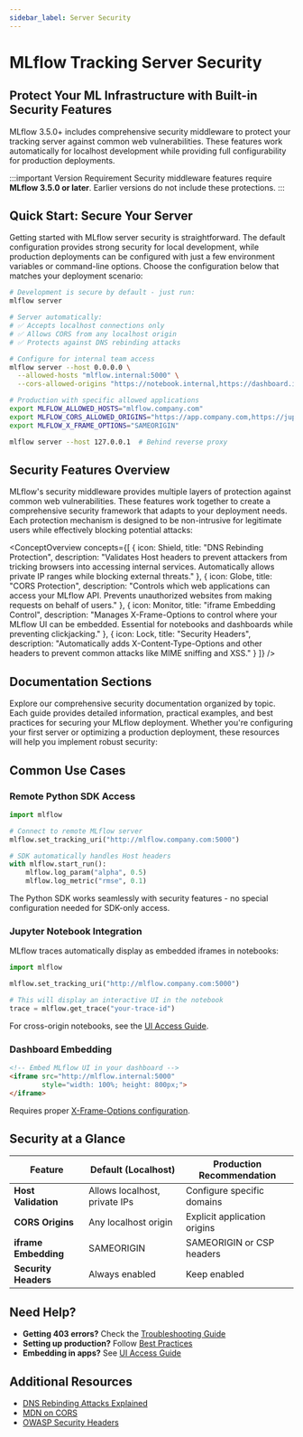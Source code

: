 ```yaml
---
sidebar_label: Server Security
---
```



# MLflow Tracking Server Security

## Protect Your ML Infrastructure with Built-in Security Features

MLflow 3.5.0+ includes comprehensive security middleware to protect your tracking server against common web vulnerabilities. These features work automatically for localhost development while providing full configurability for production deployments.

:::important Version Requirement
Security middleware features require **MLflow 3.5.0 or later**. Earlier versions do not include these protections.
:::

## Quick Start: Secure Your Server

Getting started with MLflow server security is straightforward. The default configuration provides strong security for local development, while production deployments can be configured with just a few environment variables or command-line options. Choose the configuration below that matches your deployment scenario:

<TabsWrapper>
<Tabs>
<TabItem value="development" label="Local Development" default>

```bash
# Development is secure by default - just run:
mlflow server

# Server automatically:
# ✅ Accepts localhost connections only
# ✅ Allows CORS from any localhost origin
# ✅ Protects against DNS rebinding attacks
```

</TabItem>
<TabItem value="team" label="Team Server">

```bash
# Configure for internal team access
mlflow server --host 0.0.0.0 \
  --allowed-hosts "mlflow.internal:5000" \
  --cors-allowed-origins "https://notebook.internal,https://dashboard.internal"
```

</TabItem>
<TabItem value="production" label="Production">

```bash
# Production with specific allowed applications
export MLFLOW_ALLOWED_HOSTS="mlflow.company.com"
export MLFLOW_CORS_ALLOWED_ORIGINS="https://app.company.com,https://jupyter.company.com"
export MLFLOW_X_FRAME_OPTIONS="SAMEORIGIN"

mlflow server --host 127.0.0.1  # Behind reverse proxy
```

</TabItem>
</Tabs>
</TabsWrapper>

## Security Features Overview

MLflow's security middleware provides multiple layers of protection against common web vulnerabilities. These features work together to create a comprehensive security framework that adapts to your deployment needs. Each protection mechanism is designed to be non-intrusive for legitimate users while effectively blocking potential attacks:

<ConceptOverview concepts={[
  {
    icon: Shield,
    title: "DNS Rebinding Protection",
    description: "Validates Host headers to prevent attackers from tricking browsers into accessing internal services. Automatically allows private IP ranges while blocking external threats."
  },
  {
    icon: Globe,
    title: "CORS Protection",
    description: "Controls which web applications can access your MLflow API. Prevents unauthorized websites from making requests on behalf of users."
  },
  {
    icon: Monitor,
    title: "iframe Embedding Control",
    description: "Manages X-Frame-Options to control where your MLflow UI can be embedded. Essential for notebooks and dashboards while preventing clickjacking."
  },
  {
    icon: Lock,
    title: "Security Headers",
    description: "Automatically adds X-Content-Type-Options and other headers to prevent common attacks like MIME sniffing and XSS."
  }
]} />

## Documentation Sections

Explore our comprehensive security documentation organized by topic. Each guide provides detailed information, practical examples, and best practices for securing your MLflow deployment. Whether you're configuring your first server or optimizing a production deployment, these resources will help you implement robust security:

<TilesGrid>
  <TileCard
    icon={Settings}
    iconSize={48}
    title="Configuration Guide"
    description="Learn how to configure security settings for different deployment scenarios"
    href="/ml/tracking/server/security/configuration"
    linkText="Configure security →"
    containerHeight={64}
  />
  <TileCard
    icon={Monitor}
    iconSize={48}
    title="UI Access & Notebooks"
    description="Enable remote access, iframe embedding, and Jupyter notebook integration"
    href="/ml/tracking/server/security/ui-access"
    linkText="Setup UI access →"
    containerHeight={64}
  />
  <TileCard
    icon={Wrench}
    iconSize={48}
    title="Troubleshooting"
    description="Debug common issues like 403 errors, CORS problems, and access failures"
    href="/ml/tracking/server/security/troubleshooting"
    linkText="Fix issues →"
    containerHeight={64}
  />
  <TileCard
    icon={BookOpen}
    iconSize={48}
    title="Best Practices"
    description="Security recommendations and production deployment guidelines"
    href="/ml/tracking/server/security/best-practices"
    linkText="Learn best practices →"
    containerHeight={64}
  />
</TilesGrid>

## Common Use Cases

### Remote Python SDK Access

```python
import mlflow

# Connect to remote MLflow server
mlflow.set_tracking_uri("http://mlflow.company.com:5000")

# SDK automatically handles Host headers
with mlflow.start_run():
    mlflow.log_param("alpha", 0.5)
    mlflow.log_metric("rmse", 0.1)
```

The Python SDK works seamlessly with security features - no special configuration needed for SDK-only access.

### Jupyter Notebook Integration

MLflow traces automatically display as embedded iframes in notebooks:

```python
import mlflow

mlflow.set_tracking_uri("http://mlflow.company.com:5000")

# This will display an interactive UI in the notebook
trace = mlflow.get_trace("your-trace-id")
```

For cross-origin notebooks, see the [UI Access Guide](/ml/tracking/server/security/ui-access).

### Dashboard Embedding

```html
<!-- Embed MLflow UI in your dashboard -->
<iframe src="http://mlflow.internal:5000"
        style="width: 100%; height: 800px;">
</iframe>
```

Requires proper [X-Frame-Options configuration](/ml/tracking/server/security/configuration#iframe-embedding-configuration).

## Security at a Glance

| Feature              | Default (Localhost)           | Production Recommendation    |
| -------------------- | ----------------------------- | ---------------------------- |
| **Host Validation**  | Allows localhost, private IPs | Configure specific domains   |
| **CORS Origins**     | Any localhost origin          | Explicit application origins |
| **iframe Embedding** | SAMEORIGIN                    | SAMEORIGIN or CSP headers    |
| **Security Headers** | Always enabled                | Keep enabled                 |

## Need Help?

- **Getting 403 errors?** Check the [Troubleshooting Guide](/ml/tracking/server/security/troubleshooting)
- **Setting up production?** Follow [Best Practices](/ml/tracking/server/security/best-practices)
- **Embedding in apps?** See [UI Access Guide](/ml/tracking/server/security/ui-access)

## Additional Resources

- [DNS Rebinding Attacks Explained](https://en.wikipedia.org/wiki/DNS_rebinding)
- [MDN on CORS](https://developer.mozilla.org/en-US/docs/Web/HTTP/CORS)
- [OWASP Security Headers](https://owasp.org/www-project-secure-headers/)
